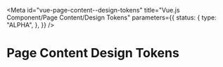 <!-- @license CC0-1.0 -->


<Meta
  id="vue-page-content--design-tokens"
  title="Vue.js Component/Page Content/Design Tokens"
  parameters={{
    status: {
      type: "ALPHA",
    },
  }}
/>

# Page Content Design Tokens

<ComponentTokensSection tokens={tokens} definition={tokensDefinitionPageContent} component="utrecht-page-content" />
